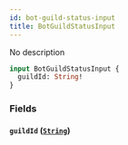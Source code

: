 ```yaml
---
id: bot-guild-status-input
title: BotGuildStatusInput
---
```



No description

```graphql
input BotGuildStatusInput {
  guildId: String!
}
```


### Fields

#### `guildId` ([`String`](../../references/scalars/string))






